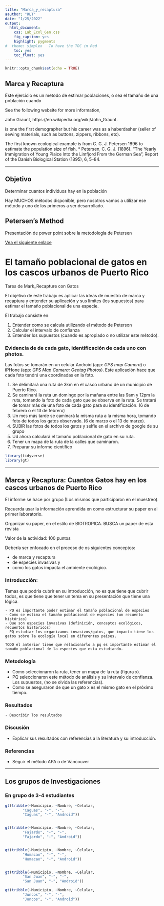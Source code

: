```yaml
---
title: "Marca_y_recaptura"
aauthor: "RLT"
date: "1/25/2022"
output:
  html_document:
    css: Lab_Ecol_Gen.css
    fig_caption: yes
    highlight: pygments
#  theme: simplex   To have the TOC in Red
    toc: yes
    toc_float: yes
---
```


```r
knitr::opts_chunk$set(echo = TRUE)
```

## Marca y Recaptura

Este ejercicio es un metodo de estimar poblaciones, o sea el tamaño de una población cuando 

See the following website for more information,

John Graunt, https://en.wikipedia.org/wiki/John_Graunt. 

is one the first demographer but his career was as a haberdasher
(seller of sewing materials, such as buttons, zippers, ribbons, etc).


The first known ecological example is from C. G. J. Petersen 1896 to estimate the
population size of fish. *
Petersen, C. G. J. (1896). “The Yearly Immigration of Young Plaice Into the Limfjord
From the German
Sea”, Report of the Danish Biological Station (1895), 6, 5–84.


***


## Objetivo


Determinar cuantos individuos hay en la población



Hay MUCHOS métodos disponible, pero nosotros vamos a utilizar ese método y uno de los primeros a ser desarrollado.

## Petersen's Method

Presentación de power point sobre la metodología de Petersen 

[Vea el siguiente enlace](Presentation/Mark-recapture_2022.pdf)


# El tamaño poblacional de gatos en los cascos urbanos de Puerto Rico


Tarea de Mark_Recapture con Gatos

El objetivo de este trabajo es aplicar las ideas de muestro de marca y recaptura y entender su aplicación y sus limites (los supuestos) para estimar el tamaño poblacional de una especie.

El trabajo consiste en 

1.	Entender como se calcula utilizando el método de Peterson
2.	Calcular el intervalo de confianza
3.	Entender los supuestos (cuando es apropiado o no utilizar este método).

### Evidencia de de cada gato, identificación de cada uno con photos.

Las fotos se tomarán en un celular Android (app: *GPS map Camera*) o iPHone (app: *GPS Map Camera: Geotag Photos*).  Este aplicación hace que cada foto tendrá una coordinadas en la foto.  



1.	Se delimitará una ruta de 3km en el casco urbano de un municipio de Puerto Rico.
2.	Se caminará la ruta un domingo por la mañana entre las 9am y 12pm la ruta, tomando la foto de cada gato que se observa en la ruta.  Se tratará de tomar más de una foto de cada gato para su identificación. (6 de febrero o el 13 de febrero)
3.	Un mes más tarde se caminará la misma ruta a la misma hora, tomando foto de todos los gatos observado. (6 de marzo o el 13 de marzo).
4.	SUBIR las fotos de todos los gatos y selfie en el archivo de google de su grupo 
5.	Ud ahora calculará el tamaño poblacional de gato en su ruta.
6.	Tener un mapa de la ruta de la calles que caminaron.
7. Preparar su informe científico



```r
library(tidyverse)
library(gt)
```


		
***	

## Marca y Recaptura: Cuantos Gatos hay en los cascos urbanos de Puerto Rico

El informe se hace por grupo (Los mismos que participaron en el muestreo). 

Recuerda usar la información aprendida en como estructurar su paper en al primer laboratorio. 

Organizar su paper, en el estilo de BIOTROPICA. BUSCA un paper de esta revista 


Valor de la actividad: 100 puntos

Debería ser enfocado en el proceso de os siguientes conceptos:

 - de marca y recaptura 
 - de especies invasivas y 
 - como los gatos impacta el ambiente ecológico.

### Introducción: 
  Temas que podría cubrir en su introducción, no es que tiene que cubrir todos, es que tiene que tener un tema en su presentación que tiene una lógica. 

	- PQ es importante poder estimar el tamaño poblacional de especies
	- Como se estima el tamaño poblacional de especies (un recuento histórico)
	- Que son especies invasivas (definición, conceptos ecológicos, recuentos históricos)
	- PQ estudiar los organizamos invasivos/gatos, que impacto tiene los gatos sobre la ecología local en diferentes países.
	
	TODO el anterior tiene que relacionarlo a pq es importante estimar el tamaño poblacional de la especies que esta estudiando.  



### Metodología  
- Como seleccionaron la ruta, tener un mapa de la ruta (figura x).
- PQ seleccionaron este método de análisis y su intervalo de confianza. Los supuestos, (no se olvida las referencias). 
- Como se aseguraron de que un gato x es el mismo gato en el próximo tiempo.

### Resultados

	- Describir los resultados

### Discusión

 - Explicar sus resultados con referencias a la literatura y su introducción. 




### Referencias

- Seguir el método APA o de Vancouver



***

## Los grupos de Investigaciones

### En grupo de 3-4 estudiantes 

```r
gt(tribble(~Municipio, ~Nombre, ~Celular,
        "Caguas", "-", "-",
        "Caguas", "-", "Android"))


gt(tribble(~Municipio, ~Nombre, ~Celular,
        "Fajardo", "-", "-",
        "Fajardo", "-", "Android"))


gt(tribble(~Municipio, ~Nombre, ~Celular,
        "Humacao", "-", "-",
        "Humacao", "-", "Android"))


gt(tribble(~Municipio, ~Nombre, ~Celular,
        "San Juan", "-", "-",
        "San Juan", "-", "Android"))

gt(tribble(~Municipio, ~Nombre, ~Celular,
        "Juncos", "-", "-",
        "Juncos", "-", "Android"))


```
		
		

		
